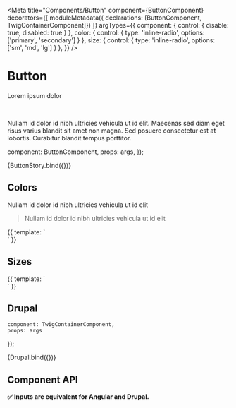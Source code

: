 
<Meta 
    title="Components/Button" 
    component={ButtonComponent} 
    decorators={[
        moduleMetadata({ declarations: [ButtonComponent, TwigContainerComponent]})
    ]}
    argTypes={{
        component: { control: { disable: true, disabled: true } },
        color: { control: { type: 'inline-radio', options: ['primary', 'secondary'] } },
        size: { control: { type: 'inline-radio', options: ['sm', 'md', 'lg'] } },
    }}
/>

# Button

Lorem ipsum dolor

<br/>

Nullam id dolor id nibh ultricies vehicula ut id elit. Maecenas sed diam eget risus varius blandit sit amet non magna. Sed posuere consectetur est at lobortis. Curabitur blandit tempus porttitor.

  component: ButtonComponent,
  props: args,
});

<Preview>
  <Story name="Default" args={{ label: 'Label' }}>
    {ButtonStory.bind({})}
  </Story>
</Preview>

## Colors

Nullam id dolor id nibh ultricies vehicula ut id elit

> Nullam id dolor id nibh ultricies vehicula ut id elit

<Preview>
    <Story 
        name='Colors' 
        parameters={{ 
            controls: { disabled: true } 
        }}
    >
    {{
        template: `
            <div class='d-flex'>
                <lib-button label='Primary' color='primary' styleClass='m-1'></lib-button>
                <lib-button label='Secondary' color='secondary' styleClass='m-1'></lib-button>
            </div>
        `
    }}
    </Story>
</Preview>

## Sizes

<Preview>
    <Story 
        name='Sizes' 
        parameters={{ 
            controls: { disabled: true },
            docs: { iframeHeight: 150 } 
        }}
    >
    {{
        template: `
            <div class='d-flex align-items-center'>
                <lib-button label='Small' size='sm' styleClass='m-1'></lib-button>
                <lib-button label='Medium' size='md' styleClass='m-1'></lib-button>
                <lib-button label='Large' size='lg' styleClass='m-1'></lib-button>
                <script>
                    console.log('args', args);
                </script>
            </div>
        `
    }}
    </Story>
</Preview>

## Drupal


    component: TwigContainerComponent,
    props: args
});

<Preview>
    <Story 
        name="Drupal"
        args={{ 
            component: 'button',
            label: 'Drupal',
            DrupalSpecificProps: 'Drupal Specific Props'
        }}
        parameters={{ docs: { iframeHeight: 150 } }}
    >
        {Drupal.bind({})}
    </Story>
</Preview>

## Component API
**✅  Inputs are equivalent for Angular and Drupal.**

<Props of={ButtonComponent} />